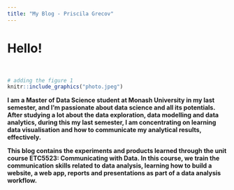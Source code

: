 ```yaml
---
title: "My Blog - Priscila Grecov"
---
```


# Hello!

<br> 

```r
# adding the figure 1
knitr::include_graphics("photo.jpeg")
```


**I am a Master of Data Science student at Monash University in my last semester, and I'm passionate about data science and all its potentials. After studying a lot about the data exploration, data modelling and data analytics, during this my last semester, I am concentrating on learning data visualisation and how to communicate my analytical results, effectively.**

**This blog contains the experiments and products learned through the unit course ETC5523: Communicating with Data. In this course, we train the communication skills related to data analysis, learning how to build a website, a web app, reports and presentations as part of a data analysis workflow.**

